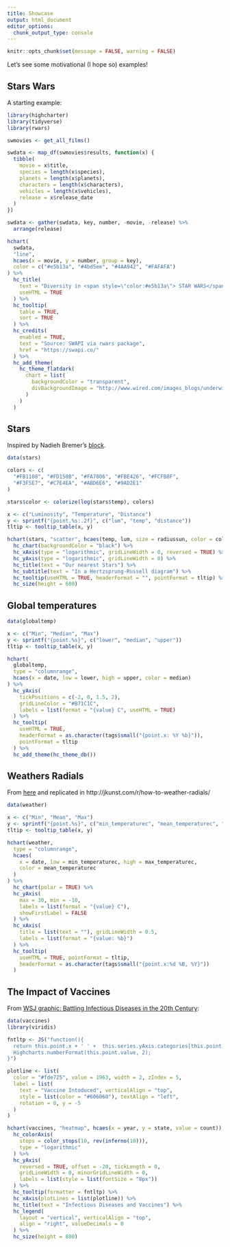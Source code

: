 ```yaml
---
title: Showcase
output: html_document
editor_options: 
  chunk_output_type: console
---
```


<script>
$(document).ready(function(){ 
  el = $(".page-header > h1")
  icon = "newspaper-o"
  text = el.text()
  text_new = "<span class=\"fa fa-" + icon  + "\"></span> " + text
  el.html(text_new) 
}) ;
</script>

```r
knitr::opts_chunk$set(message = FALSE, warning = FALSE)
```

Let's see some motivational (I hope so) examples!

## Stars Wars

A starting example:

```r
library(highcharter)
library(tidyverse)
library(rwars)

swmovies <- get_all_films()

swdata <- map_df(swmovies$results, function(x) {
  tibble(
    movie = x$title,
    species = length(x$species),
    planets = length(x$planets),
    characters = length(x$characters),
    vehicles = length(x$vehicles),
    release = x$release_date
  )
})

swdata <- gather(swdata, key, number, -movie, -release) %>%
  arrange(release)

hchart(
  swdata,
  "line",
  hcaes(x = movie, y = number, group = key),
  color = c("#e5b13a", "#4bd5ee", "#4AA942", "#FAFAFA")
) %>%
  hc_title(
    text = "Diversity in <span style=\"color:#e5b13a\"> STAR WARS</span> movies",
    useHTML = TRUE
  ) %>%
  hc_tooltip(
    table = TRUE,
    sort = TRUE
  ) %>%
  hc_credits(
    enabled = TRUE,
    text = "Source: SWAPI via rwars package",
    href = "https://swapi.co/"
  ) %>%
  hc_add_theme(
    hc_theme_flatdark(
      chart = list(
        backgroundColor = "transparent",
        divBackgroundImage = "http://www.wired.com/images_blogs/underwire/2013/02/xwing-bg.gif"
      )
    )
  )
```


## Stars

Inspired by Nadieh Bremer's [block](http://bl.ocks.org/nbremer/eb0d1fd4118b731d069e2ff98dfadc47).

```r
data(stars)

colors <- c(
  "#FB1108", "#FD150B", "#FA7806", "#FBE426", "#FCFB8F",
  "#F3F5E7", "#C7E4EA", "#ABD6E6", "#9AD2E1"
)

stars$color <- colorize(log(stars$temp), colors)

x <- c("Luminosity", "Temperature", "Distance")
y <- sprintf("{point.%s:.2f}", c("lum", "temp", "distance"))
tltip <- tooltip_table(x, y)

hchart(stars, "scatter", hcaes(temp, lum, size = radiussun, color = color)) %>%
  hc_chart(backgroundColor = "black") %>%
  hc_xAxis(type = "logarithmic", gridLineWidth = 0, reversed = TRUE) %>%
  hc_yAxis(type = "logarithmic", gridLineWidth = 0) %>%
  hc_title(text = "Our nearest Stars") %>%
  hc_subtitle(text = "In a Hertzsprung-Russell diagram") %>%
  hc_tooltip(useHTML = TRUE, headerFormat = "", pointFormat = tltip) %>%
  hc_size(height = 600)
```

## Global temperatures

```r
data(globaltemp)

x <- c("Min", "Median", "Max")
y <- sprintf("{point.%s}", c("lower", "median", "upper"))
tltip <- tooltip_table(x, y)

hchart(
  globaltemp,
  type = "columnrange",
  hcaes(x = date, low = lower, high = upper, color = median)
) %>%
  hc_yAxis(
    tickPositions = c(-2, 0, 1.5, 2),
    gridLineColor = "#B71C1C",
    labels = list(format = "{value} C", useHTML = TRUE)
  ) %>%
  hc_tooltip(
    useHTML = TRUE,
    headerFormat = as.character(tags$small("{point.x: %Y %b}")),
    pointFormat = tltip
  ) %>%
  hc_add_theme(hc_theme_db())
```


## Weathers Radials

From [here](http://bl.ocks.org/bricedev/458a01917183d98dff3c) and 
replicated in http://jkunst.com/r/how-to-weather-radials/

```r
data(weather)

x <- c("Min", "Mean", "Max")
y <- sprintf("{point.%s}", c("min_temperaturec", "mean_temperaturec", "max_temperaturec"))
tltip <- tooltip_table(x, y)

hchart(weather,
  type = "columnrange",
  hcaes(
    x = date, low = min_temperaturec, high = max_temperaturec,
    color = mean_temperaturec
  )
) %>%
  hc_chart(polar = TRUE) %>%
  hc_yAxis(
    max = 30, min = -10,
    labels = list(format = "{value} C"),
    showFirstLabel = FALSE
  ) %>%
  hc_xAxis(
    title = list(text = ""), gridLineWidth = 0.5,
    labels = list(format = "{value: %b}")
  ) %>%
  hc_tooltip(
    useHTML = TRUE, pointFormat = tltip,
    headerFormat = as.character(tags$small("{point.x:%d %B, %Y}"))
  )
```

## The Impact of Vaccines

From [WSJ graphic: Battling Infectious Diseases in the 20th Century](http://graphics.wsj.com/infectious-diseases-and-vaccines/): 

```r
data(vaccines)
library(viridis)

fntltp <- JS("function(){
  return this.point.x + ' ' +  this.series.yAxis.categories[this.point.y] + ':<br>' +
  Highcharts.numberFormat(this.point.value, 2);
}")

plotline <- list(
  color = "#fde725", value = 1963, width = 2, zIndex = 5,
  label = list(
    text = "Vaccine Intoduced", verticalAlign = "top",
    style = list(color = "#606060"), textAlign = "left",
    rotation = 0, y = -5
  )
)

hchart(vaccines, "heatmap", hcaes(x = year, y = state, value = count)) %>%
  hc_colorAxis(
    stops = color_stops(10, rev(inferno(10))),
    type = "logarithmic"
  ) %>%
  hc_yAxis(
    reversed = TRUE, offset = -20, tickLength = 0,
    gridLineWidth = 0, minorGridLineWidth = 0,
    labels = list(style = list(fontSize = "8px"))
  ) %>%
  hc_tooltip(formatter = fntltp) %>%
  hc_xAxis(plotLines = list(plotline)) %>%
  hc_title(text = "Infectious Diseases and Vaccines") %>%
  hc_legend(
    layout = "vertical", verticalAlign = "top",
    align = "right", valueDecimals = 0
  ) %>%
  hc_size(height = 800)
```
